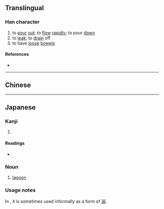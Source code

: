 {{character info/new}}
{{also|瀉}}
==Translingual==
<!-- Note: No simplified forms in Japanese. 泻 is not an official shinjitai character -->

===Han character===
{{Han char|rn=85|rad=水|as=05|sn=8|four=|canj=EBYM|ids=⿰氵写}}

# to [[pour]] [[out]]; to [[flow]] [[rapidly]]; to pour [[down]]
# to [[leak]]; to [[drain]] off
# to have [[loose]] [[bowel]]s

====References====
* {{Han ref|kx=0619.121|hdz=31595.020|uh=6CFB|ud=27899}}

----

==Chinese==
{{zh-see|瀉}}

----

==Japanese==

===Kanji===
{{ja-kanji|rs=水05}} <!-- Note: This character is not simplified from 瀉 in Japanese -->

# {{defn|lang=ja|sort=水05}}

====Readings====
* {{ja-readings|on=[[せき]] (seki)|kun=[[かた]] (kata)}}

===Noun===
{{ja-noun|かた}}

# [[lagoon]]

===Usage notes===
In {{w|Niigata Prefecture}}, it is sometimes used informally as a {{l|en|corrupted}} form of [[潟]].
